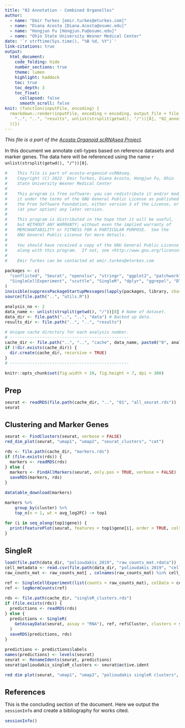 ```yaml
---
title: "02 Annotation - Combined Organelles"
author:
  - name: "Emir Turkes [emir.turkes@eturkes.com]"
  - name: "Diana Acosta [Diana.Acosta@osumc.edu]"
  - name: "Hongjun Fu [Hongjun.Fu@osumc.edu]"
  - name: "Ohio State University Wexner Medical Center"
date: '`r strftime(Sys.time(), "%B %d, %Y")`'
link-citations: true
output:
  html_document:
    code_folding: hide
    number_sections: true
    theme: lumen
    highlight: haddock
    toc: true
    toc_depth: 3
    toc_float:
      collapsed: false
      smooth_scroll: false
knit: (function(inputFile, encoding) {
  rmarkdown::render(inputFile, encoding = encoding, output_file = file.path(
    "..", "..", "results", unlist(strsplit(getwd(), "/"))[8], "02_annotation.html"
  ))})
---
```


<style type="text/css">
body {font-size: 16px;}
h1.title {font-size: 35px;}
h1 {font-size: 24px;}
h2 {font-size: 22px;}
h3 {font-size: 20px;}
.toc-content {padding-left: 0px; padding-right: 0px;}
div.tocify {width: 100%;}
.tocify-subheader .tocify-item {font-size: 0.95em; padding-left: 25px; text-indent: 0;}
.tocify-subheader .tocify-subheader .tocify-item {
  font-size: 0.95em; padding-left: 35px; text-indent: 0;
}
div.main-container {max-width: none; width: 100%;}
</style>

*This file is a part of the [Acosta Organoid scRNAseq Project](https://github.com/eturkes/acosta-organoid-scRNAseq).*

In this document we annotate cell-types based on reference datasets and marker genes.
The data here will be referenced using the name ``r unlist(strsplit(getwd(), "/"))[8]``.

```r
#    This file is part of acosta-organoid-scRNAseq.
#    Copyright (C) 2022  Emir Turkes, Diana Acosta, Hongjun Fu, Ohio
#    State University Wexner Medical Center
#
#    This program is free software: you can redistribute it and/or modify
#    it under the terms of the GNU General Public License as published by
#    the Free Software Foundation, either version 3 of the License, or
#    (at your option) any later version.
#
#    This program is distributed in the hope that it will be useful,
#    but WITHOUT ANY WARRANTY; without even the implied warranty of
#    MERCHANTABILITY or FITNESS FOR A PARTICULAR PURPOSE.  See the
#    GNU General Public License for more details.
#
#    You should have received a copy of the GNU General Public License
#    along with this program.  If not, see <http://www.gnu.org/licenses/>.
#
#    Emir Turkes can be contacted at emir.turkes@eturkes.com

packages <- c(
  "conflicted", "Seurat", "openxlsx", "stringr", "ggplot2", "patchwork", "GSVA", "GSEABase",
  "SingleCellExperiment", "scuttle", "SingleR", "dplyr", "ggrepel", "DT"
)
invisible(suppressPackageStartupMessages(lapply(packages, library, character.only = TRUE)))
source(file.path("..", "utils.R"))

analysis_no <- 2
data_name <- unlist(strsplit(getwd(), "/"))[8] # Name of dataset.
data_dir <- file.path("..", "..", "data") # Backed up data.
results_dir <- file.path("..", "..", "results")

# Unique cache directory for each analysis number.
# ------------------------------------------------
cache_dir <- file.path("..", "..", "cache", data_name, paste0("0", analysis_no))
if (!dir.exists(cache_dir)) {
  dir.create(cache_dir, recursive = TRUE)
}
# ------------------------------------------------

knitr::opts_chunk$set(fig.width = 10, fig.height = 7, dpi = 300)
```

# Prep

```r
seurat <- readRDS(file.path(cache_dir, "..", "01", "all_seurat.rds"))
seurat
```

# Clustering and Marker Genes

```r
seurat <- FindClusters(seurat, verbose = FALSE)
red_dim_plot(seurat, "umap1", "umap2", "seurat_clusters", "cat")

rds <- file.path(cache_dir, "markers.rds")
if (file.exists(rds)) {
  markers <- readRDS(rds)
} else {
  markers <- FindAllMarkers(seurat, only.pos = TRUE, verbose = FALSE)
  saveRDS(markers, rds)
}

datatable_download(markers)

markers %>%
    group_by(cluster) %>%
    top_n(n = 1, wt = avg_log2FC) -> top1

for (i in seq_along(top1$gene)) {
  print(FeaturePlot(seurat, features = top1$gene[i], order = TRUE, cols = c("lightgrey", "red")))
}
```

# SingleR

```r
load(file.path(data_dir, "polioudakis_2019", "raw_counts_mat.rdata"))
cell_metadata <- read.csv(file.path(data_dir, "polioudakis_2019", "cell_metadata.csv"))
raw_counts_mat <- raw_counts_mat[ , colnames(raw_counts_mat) %in% cell_metadata$Cell]

ref <- SingleCellExperiment(list(counts = raw_counts_mat), colData = cell_metadata)
ref <- logNormCounts(ref)

rds <- file.path(cache_dir, "singleR_clusters.rds")
if (file.exists(rds)) {
  predictions <- readRDS(rds)
} else {
  predictions <- SingleR(
    GetAssayData(seurat, assay = "RNA"), ref, ref$Cluster, clusters = seurat$seurat_clusters
  )
  saveRDS(predictions, rds)
}

predictions <- predictions$labels
names(predictions) <- levels(seurat)
seurat <- RenameIdents(seurat, predictions)
seurat$polioudakis_singleR_clusters <- seurat@active.ident

red_dim_plot(seurat, "umap1", "umap2", "polioudakis_singleR_clusters", "cat")
```

# References

This is the concluding section of the document. Here we output the `sessionInfo` and create a bibliography for works cited.

```r
sessionInfo()
```
